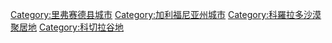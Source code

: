 [[Category:里弗赛德县城市|Category:里弗赛德县城市]]
[[Category:加利福尼亚州城市|Category:加利福尼亚州城市]]
[[Category:科羅拉多沙漠聚居地|Category:科羅拉多沙漠聚居地]]
[[Category:科切拉谷地|Category:科切拉谷地]]